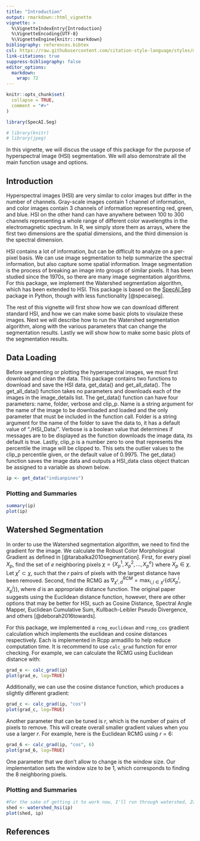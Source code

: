 ```yaml
---
title: "Introduction"
output: rmarkdown::html_vignette
vignette: >
  %\VignetteIndexEntry{Introduction}
  %\VignetteEncoding{UTF-8}
  %\VignetteEngine{knitr::rmarkdown}
bibliography: references.bibtex
csl: https://raw.githubusercontent.com/citation-style-language/styles/master/research-institute-for-nature-and-forest.csl
link-citations: true
suppress-bibliography: false
editor_options: 
  markdown: 
    wrap: 72
---
```


```r
knitr::opts_chunk$set(
  collapse = TRUE,
  comment = "#>"
)
```

```r
library(SpecAI.Seg)

# library(knitr)
# library(jpeg)
```

In this vignette, we will discus the usage of this package for the
purpose of hyperspectral image (HSI) segmentation. We will also
demonstrate all the main function usage and options.

## Introduction

Hyperspectral images (HSI) are very similar to color images but differ
in the number of channels. Gray-scale images contain 1 channel of
information, and color images contain 3 channels of information
representing red, green, and blue. HSI on the other hand can have
anywhere between 100 to 300 channels representing a whole range of
different color wavelengths in the electromagnetic spectrum. In R, we
simply store them as arrays, where the first two dimensions are the
spatial dimensions, and the third dimension is the spectral dimension.

HSI contains a lot of information, but can be difficult to analyze on a
per-pixel basis. We can use image segmentation to help summarize the
spectral information, but also capture some spatial information. Image
segmentation is the process of breaking an image into groups of similar
pixels. It has been studied since the 1970s, so there are many image
segmentation algorithms. For this package, we implement the Watershed
segmentation algorithm, which has been extended to HSI. This package is
based on the [SpecAI.Seg](https://github.com/lanl/SpecAI.Seg) package in
Python, though with less functionality [@specaiseg].

The rest of this vignette will first show how we can download different
standard HSI, and how we can make some basic plots to visulaize these
images. Next we will describe how to run the Watershed segmentation
algorithm, along with the various parameters that can change the
segmentation results. Lastly we will show how to make some basic plots
of the segmentation results.

## Data Loading

<!-- Kyle, write about your functions and their options -->

Before segmenting or plotting the hyperspectral images, we must first download
and clean the data. This package contains two functions to download and save
the HSI data, get_data() and get_all_data(). The get_all_data() function 
takes no parameters and downloads each of the images in the image_details list. 
The get_data() function can have four parameters: 
name, folder, verbose and clip_p. Name is a string argument
for the name of the image to be downloaded and loaded and the only parameter 
that must be included in the function call. Folder is a string argument for the 
name of the folder to save the data to, it has a default value of "./HSI_Data/".
Verbose is a boolean value that determines if messages are to be displayed as
the function downloads the image data, its default is true. Lastly, clip_p is 
a number zero to one that represents the percentile the image will be clipped 
to. This sets the outlier values to the clip_p percentile given, or the default 
value of 0.9975. The get_data() function saves the image data and outputs a 
HSI_data class object thatcan be assigned to a variable as shown below.


```r
ip <- get_data("indianpines")
```

### Plotting and Summaries

<!-- Eric, demonstrate the summary and first basic plotting functions -->

```r
summary(ip)
plot(ip)
```

## Watershed Segmentation

<!-- Scout, write about RCMG -->

In order to use the Watershed segmentation algorithm, we need to find
the gradient for the image. We calculate the Robust Color Morphological
Gradient as defined in [@tarabalka2010segmentation]. First, for every
pixel $X_p$, find the set of $e$ neighboring pixels
$\chi=\{X_p^1, X_p^2,...,X_p^e\}$ where $X_p\in\chi$. Let
$\chi^r\subset \chi$, such that the $r$ pairs of pixels with the largest
distance have been removed. Second, find the RCMG as
$\nabla_{\chi^r, d}^{RCM}=\max_{i,j\in\chi^r}\{d(X_p^i, X_p^j)\}$, where
$d$ is an appropriate distance function. The original paper suggests
using the Euclidean distance function, however, there are other options
that may be better for HSI, such as Cosine Distance, Spectral Angle
Mapper, Euclidean Cumulative Sum, Kullbach-Leibler Pseudo Divergence,
and others [@deborah2016towards].

For this package, we implemented a `rcmg_euclidean` and `rcmg_cos`
gradient calculation which implements the euclidean and cosine distances
respectively. Each is implemented in Rcpp armadillo to help reduce
computation time. It is recommend to use `calc_grad` function for error
checking. For example, we can calculate the RCMG using Euclidean
distance with:

```r
grad_e <- calc_grad(ip)
plot(grad_e, log=TRUE)
```

Additionally, we can use the cosine distance function, which produces a
slightly different gradient:

```r
grad_c <- calc_grad(ip, "cos")
plot(grad_c, log=TRUE)
```

Another parameter that can be tuned is $r$, which is the number of pairs
of pixels to remove. This will create overall smaller gradient values
when you use a larger $r$. For example, here is the Euclidean RCMG using
$r=6$:

```r
grad_6 <- calc_grad(ip, "cos", 6)
plot(grad_6, log=TRUE)
```

One parameter that we don't allow to change is the window size. Our
implementation sets the window size to be 1, which corresponds to
finding the 8 neighboring pixels.

<!-- Zac, write about the watershed segmentation (our modifications and parameters) and mark boundaries -->

### Plotting and Summaries

<!-- Eric, demonstrate the basic plotting functions for the segmentations -->

```r
#For the sake of getting it to work now, I'll run through watershed, Zac can delete the following lines once he's done with his section
shed <- watershed_hsi(ip)
plot(shed, ip)
```

## References
